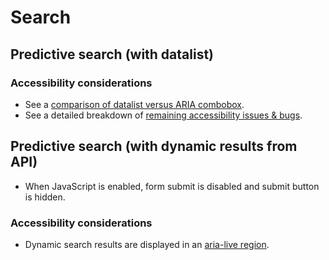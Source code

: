 
<Meta of={Search} />

# Search
<Canvas of={Search.Search} />

## Predictive search (with datalist)

### Accessibility considerations
- See a [comparison of datalist versus ARIA combobox](https://www.webaxe.org/datalist-over-aria-combobox/).
- See a detailed breakdown of [remaining accessibility issues & bugs](https://adrianroselli.com/2023/06/under-engineered-comboboxen.html).

<Canvas of={Search.SearchDatalist} />

## Predictive search (with dynamic results from API)
- When JavaScript is enabled, form submit is disabled and submit button is hidden.

### Accessibility considerations
- Dynamic search results are displayed in an [aria-live region](https://developer.mozilla.org/en-US/docs/Web/Accessibility/ARIA/ARIA_Live_Regions).

<Canvas of={Search.SearchAjax} />
